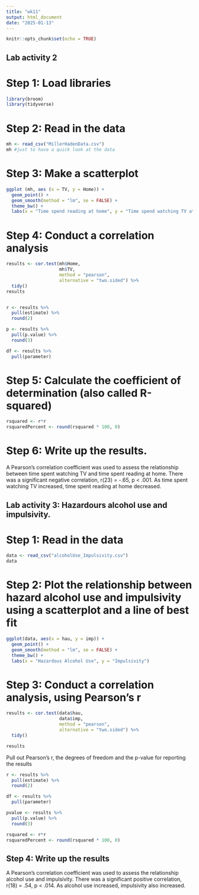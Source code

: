 ```yaml
---
title: "wk11"
output: html_document
date: "2025-01-13"
---
```


```r
knitr::opts_chunk$set(echo = TRUE)
```

## Lab activity 2

# Step 1: Load libraries
```r
library(broom)
library(tidyverse)
```

# Step 2: Read in the data
```r
mh <- read_csv("MillerHadenData.csv")
mh #just to have a quick look at the data
```

# Step 3: Make a scatterplot
```r
ggplot (mh, aes (x = TV, y = Home)) +
  geom_point() +
  geom_smooth(method = "lm", se = FALSE) +
  theme_bw() +
  labs(x = "Time spend reading at home", y = "Time spend watching TV at home")
```

# Step 4: Conduct a correlation analysis
```r
results <- cor.test(mh$Home, 
                    mh$TV, 
                    method = "pearson", 
                    alternative = "two.sided") %>% 
  tidy()
results


r <- results %>%
  pull(estimate) %>%
  round(2)

p <- results %>%
  pull(p.value) %>%
  round(3)

df <- results %>%
  pull(parameter)

```
# Step 5: Calculate the coefficient of determination (also called R-squared)

```r
rsquared <- r*r
rsquaredPercent <- round(rsquared * 100, 0)
```

# Step 6: Write up the results.

A Pearson’s correlation coefficient was used to assess the relationship between time spent watching TV and time spent reading at home. There was a significant negative correlation, r(23) = -.65, p < .001. As time spent watching TV increased, time spent reading at home decreased.

## Lab activity 3: Hazardours alcohol use and impulsivity.

# Step 1: Read in the data
```r
data <- read_csv("alcoholUse_Impulsivity.csv")
data
```

# Step 2: Plot the relationship between hazard alcohol use and impulsivity using a scatterplot and a line of best fit
```r
ggplot(data, aes(x = hau, y = imp)) + 
  geom_point() +
  geom_smooth(method = "lm", se = FALSE) +
  theme_bw() +
  labs(x = "Hazardous Alcohol Use", y = "Impulsivity")
```

# Step 3: Conduct a correlation analysis, using Pearson's r
```r
results <- cor.test(data$hau, 
                    data$imp, 
                    method = "pearson", 
                    alternative = "two.sided") %>% 
  tidy()

results
```

Pull out Pearson's r, the degrees of freedom and the p-value for reporting the results

```r
r <- results %>%
  pull(estimate) %>%
  round(2)

df <- results %>%
  pull(parameter)

pvalue <- results %>%
  pull(p.value) %>%
  round(3)

rsquared <- r*r
rsquaredPercent <- round(rsquared * 100, 0)
```

## Step 4: Write up the results
A Pearson’s correlation coefficient was used to assess the relationship alcohol use and impulsivity. There was a significant positive correlation, r(18) = .54, p < .014. As alcohol use increased, impulsivity also increased.


